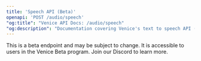 ```yaml
---
title: 'Speech API (Beta)'
openapi: 'POST /audio/speech'
"og:title": "Venice API Docs: /audio/speech"
"og:description": "Documentation covering Venice's text to speech API (aka Venice Voice)."
---
```



<Note>
  This is a beta endpoint and may be subject to change. It is accessible to users in the Venice Beta program. Join our Discord to learn more.
</Note>